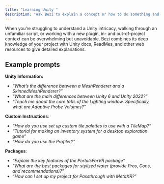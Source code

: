 ```yaml
---
title: "Learning Unity "
description: "Ask Bezi to explain a concept or how to do something and save hours searching through Stack Overflow, Reddit, and uncommented code."
---
```


When you’re struggling to understand a Unity intricacy, walking through an unfamiliar script, or working with a new plugin, in- and out-of-project context can be overwhelming but unavoidable. Bezi combines its deep knowledge of your project with Unity docs, ReadMes, and other web resources to give detailed explanations.

## Example prompts

**Unity Information:**

- _“What’s the difference between a MeshRenderer and a SkinnedMeshRenderer?”_
- _“What are the main differences between Unity 6 and Unity 2022?”_
- _“Teach me about the core tabs of the Lighting window. Specifically, what are Adaptive Probe Volumes?”_

**Custom Instructions**:

- _“How do you use set up custom tile palettes to use with a TileMap?”_
- _“Tutorial for making an inventory system for a desktop exploration game”_
- _“How do you use the Profiler?”_

**Packages**:

- _“Explain the key features of the PortalsForVR package”_
- _"What are the best packages for stylized water (provide Pros, Cons, and recommendations)?”_
- _“How can I set up my project for Passthrough with MetaXR?”_